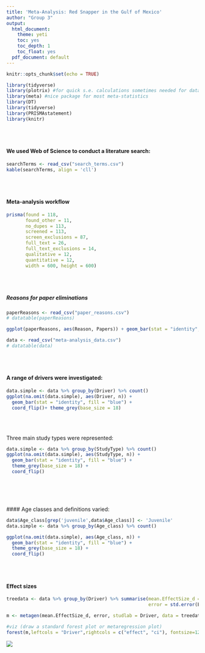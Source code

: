 ```yaml
---
title: 'Meta-Analysis: Red Snapper in the Gulf of Mexico'
author: "Group 3"
output:
  html_document:
    theme: yeti
    toc: yes
    toc_depth: 1
    toc_float: yes
  pdf_document: default
---
```


```r
knitr::opts_chunk$set(echo = TRUE)
```

```r
library(tidyverse)
library(plotrix) #for quick s.e. calculations sometimes needed for data tidy step
library(meta) #nice package for most meta-statistics
library(DT)
library(tidyverse)
library(PRISMAstatement)
library(knitr)

```
<br><br>

#### We used Web of Science to conduct a literature search:
```r
searchTerms <- read_csv("search_terms.csv")
kable(searchTerms, align = 'cll')

```

<br><br>

#### Meta-analysis workflow

```r
prisma(found = 118,
       found_other = 11,
       no_dupes = 113, 
       screened = 113, 
       screen_exclusions = 87, 
       full_text = 26,
       full_text_exclusions = 14, 
       qualitative = 12, 
       quantitative = 12,
       width = 600, height = 600)
```


<br><br>

##### Reasons for paper eliminations

```r
paperReasons <- read_csv("paper_reasons.csv")
# datatable(paperReasons)
```



```r
ggplot(paperReasons, aes(Reason, Papers)) + geom_bar(stat = "identity", fill="blue") + coord_flip() + theme_grey(base_size = 18)

```



```r
data <- read_csv("meta-analysis_data.csv")
# datatable(data)

```

<br><br>

#### A range of drivers were investigated:

```r

data.simple <- data %>% group_by(Driver) %>% count()
ggplot(na.omit(data.simple), aes(Driver, n)) + 
  geom_bar(stat = "identity", fill = "blue") + 
  coord_flip()+ theme_grey(base_size = 18)

```
<br><br>

Three main study types were represented:


```r
data.simple <- data %>% group_by(StudyType) %>% count()
ggplot(na.omit(data.simple), aes(StudyType, n)) + 
  geom_bar(stat = "identity", fill = "blue") + 
  theme_grey(base_size = 18) + 
  coord_flip()

```
<br><br>
<br><br>
#### Age classes and definitions varied: 

```r

data$Age_class[grep('juvenile',data$Age_class)] <- 'Juvenile'
data.simple <- data %>% group_by(Age_class) %>% count()

ggplot(na.omit(data.simple), aes(Age_class, n)) + 
  geom_bar(stat = "identity", fill = "blue") + 
  theme_grey(base_size = 18) +
  coord_flip()

```
<br><br>

#### Effect sizes

```r
treedata <- data %>% group_by(Driver) %>% summarise(mean.EffectSize_d = mean(EffectSize_d),
                                                    error = std.error(EffectSize_d))
```

```r
m <- metagen(mean.EffectSize_d, error, studlab = Driver, data = treedata) #fit generic meta-analysis to an object

#viz (draw a standard forest plot or metaregression plot)
forest(m,leftcols = "Driver",rightcols = c("effect", "ci"), fontsize=12) #grid-based graphics so a bit of work to resize
```

![](./Final_heat_map.png) 